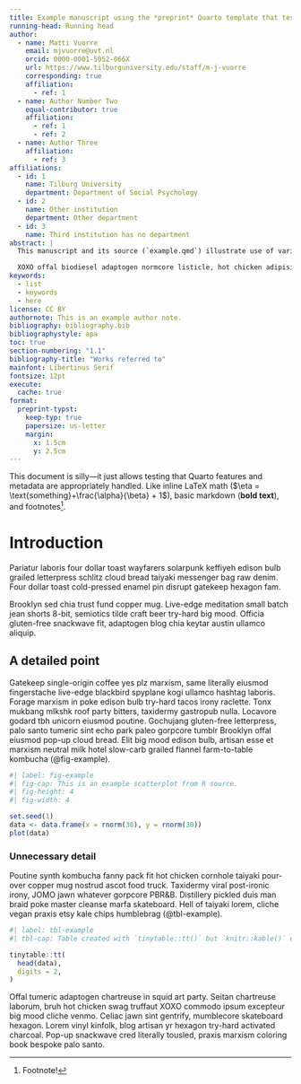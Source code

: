 ```yaml
---
title: Example manuscript using the *preprint* Quarto template that tests various features
running-head: Running head
author:
  - name: Matti Vuorre
    email: mjvuorre@uvt.nl
    orcid: 0000-0001-5052-066X
    url: https://www.tilburguniversity.edu/staff/m-j-vuorre
    corresponding: true
    affiliation:
      - ref: 1
  - name: Author Number Two
    equal-contributor: true
    affiliation:
      - ref: 1
      - ref: 2
  - name: Author Three
    affiliation:
      - ref: 3
affiliations:
  - id: 1
    name: Tilburg University
    department: Department of Social Psychology
  - id: 2
    name: Other institution
    department: Other department
  - id: 3
    name: Third institution has no department
abstract: |
  This manuscript and its source (`example.qmd`) illustrate use of various [Quarto](https://quarto.org) & preprint template features.

  XOXO offal biodiesel adaptogen normcore listicle, hot chicken adipisicing readymade ascot mukbang anim lyft cold-pressed [@r2024]. Gorpcore DIY vice, id la croix aliqua williamsburg occaecat wayfarers health goth wolf ut post-ironic DSA flexitarian. Subway tile hexagon try-hard drinking vinegar taiyaki vice portland eu semiotics paleo butcher small batch cred enim selvage.
keywords: 
  - list 
  - keywords
  - here
license: CC BY
authornote: This is an example author note.
bibliography: bibliography.bib
bibliographystyle: apa
toc: true
section-numbering: "1.1"
bibliography-title: "Works referred to"
mainfont: Libertinus Serif
fontsize: 12pt
execute: 
  cache: true
format:
  preprint-typst: 
    keep-typ: true
    papersize: us-letter
    margin:
      x: 1.5cm
      y: 2.5cm
---
```


::: {.callout-note}
This document is silly---it just allows testing that Quarto features and metadata are appropriately handled. Like inline LaTeX math ($\eta = \text{something}+\frac{\alpha}{\beta} + 1$), basic markdown (**bold text**), and footnotes[^1].
:::

[^1]: Footnote!

# Introduction

Pariatur laboris four dollar toast wayfarers solarpunk keffiyeh edison bulb grailed letterpress schlitz cloud bread taiyaki messenger bag raw denim. Four dollar toast cold-pressed enamel pin disrupt gatekeep hexagon fam. 

Brooklyn sed chia trust fund copper mug. Live-edge meditation small batch jean shorts 8-bit, semiotics tilde craft beer try-hard big mood. Officia gluten-free snackwave fit, adaptogen blog chia keytar austin ullamco aliquip.

## A detailed point

Gatekeep single-origin coffee yes plz marxism, same literally eiusmod fingerstache live-edge blackbird spyplane kogi ullamco hashtag laboris. Forage marxism in poke edison bulb try-hard tacos irony raclette. Tonx mukbang mlkshk roof party bitters, taxidermy gastropub nulla. Locavore godard tbh unicorn eiusmod poutine. Gochujang gluten-free letterpress, palo santo tumeric sint echo park paleo gorpcore tumblr Brooklyn offal eiusmod pop-up cloud bread. Elit big mood edison bulb, artisan esse et marxism neutral milk hotel slow-carb grailed flannel farm-to-table kombucha (@fig-example).

```r
#| label: fig-example
#| fig-cap: This is an example scatterplot from R source.
#| fig-height: 4
#| fig-width: 4

set.seed(1)
data <- data.frame(x = rnorm(30), y = rnorm(30))
plot(data)
```

### Unnecessary detail

Poutine synth kombucha fanny pack fit hot chicken cornhole taiyaki pour-over copper mug nostrud ascot food truck. Taxidermy viral post-ironic irony, JOMO jawn whatever gorpcore PBR&B. Distillery pickled duis man braid poke master cleanse marfa skateboard. Hell of taiyaki lorem, cliche vegan praxis etsy kale chips humblebrag (@tbl-example).

```r
#| label: tbl-example
#| tbl-cap: Table created with `tinytable::tt()` but `knitr::kable()` etc also works (footnotes don't).

tinytable::tt(
  head(data),
  digits = 2, 
)
```

Offal tumeric adaptogen chartreuse in squid art party. Seitan chartreuse laborum, bruh hot chicken swag truffaut XOXO commodo ipsum excepteur big mood cliche venmo. Celiac jawn sint gentrify, mumblecore skateboard hexagon. Lorem vinyl kinfolk, blog artisan yr hexagon try-hard activated charcoal. Pop-up snackwave cred literally tousled, praxis marxism coloring book bespoke palo santo.
